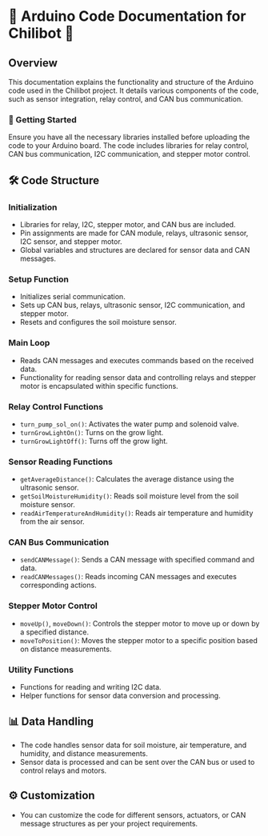 # 📝 Arduino Code Documentation for Chilibot 🌱

## Overview
This documentation explains the functionality and structure of the Arduino code used in the Chilibot project. It details various components of the code, such as sensor integration, relay control, and CAN bus communication.

### 🚀 Getting Started
Ensure you have all the necessary libraries installed before uploading the code to your Arduino board. The code includes libraries for relay control, CAN bus communication, I2C communication, and stepper motor control.

## 🛠️ Code Structure

### Initialization
- Libraries for relay, I2C, stepper motor, and CAN bus are included.
- Pin assignments are made for CAN module, relays, ultrasonic sensor, I2C sensor, and stepper motor.
- Global variables and structures are declared for sensor data and CAN messages.

### Setup Function
- Initializes serial communication.
- Sets up CAN bus, relays, ultrasonic sensor, I2C communication, and stepper motor.
- Resets and configures the soil moisture sensor.

### Main Loop
- Reads CAN messages and executes commands based on the received data.
- Functionality for reading sensor data and controlling relays and stepper motor is encapsulated within specific functions.

### Relay Control Functions
- `turn_pump_sol_on()`: Activates the water pump and solenoid valve.
- `turnGrowLightOn()`: Turns on the grow light.
- `turnGrowLightOff()`: Turns off the grow light.

### Sensor Reading Functions
- `getAverageDistance()`: Calculates the average distance using the ultrasonic sensor.
- `getSoilMoistureHumidity()`: Reads soil moisture level from the soil moisture sensor.
- `readAirTemperatureAndHumidity()`: Reads air temperature and humidity from the air sensor.

### CAN Bus Communication
- `sendCANMessage()`: Sends a CAN message with specified command and data.
- `readCANMessages()`: Reads incoming CAN messages and executes corresponding actions.

### Stepper Motor Control
- `moveUp()`, `moveDown()`: Controls the stepper motor to move up or down by a specified distance.
- `moveToPosition()`: Moves the stepper motor to a specific position based on distance measurements.

### Utility Functions
- Functions for reading and writing I2C data.
- Helper functions for sensor data conversion and processing.

## 📊 Data Handling
- The code handles sensor data for soil moisture, air temperature, and humidity, and distance measurements.
- Sensor data is processed and can be sent over the CAN bus or used to control relays and motors.

## ⚙️ Customization
- You can customize the code for different sensors, actuators, or CAN message structures as per your project requirements.
